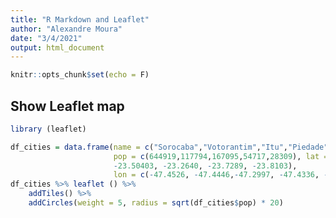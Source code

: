 ---
title: "R Markdown and Leaflet"
author: "Alexandre Moura"
date: "3/4/2021"
output: html_document
---

```{r setup, include=F}
knitr::opts_chunk$set(echo = F)
```


## Show Leaflet map

```{r, eval=T, echo=FALSE, comment=""}
library (leaflet)

df_cities = data.frame(name = c("Sorocaba","Votorantim","Itu","Piedade","Pilar"),
                       pop = c(644919,117794,167095,54717,28309), lat = c(-23.5015,
                       -23.50403, -23.2640, -23.7289, -23.8103), 
                       lon = c(-47.4526, -47.4446,-47.2997, -47.4336, -47.7239))
df_cities %>% leaflet () %>%
    addTiles() %>%
    addCircles(weight = 5, radius = sqrt(df_cities$pop) * 20)

```